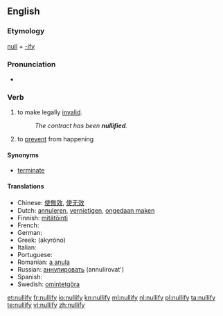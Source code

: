 ==English==

===Etymology===
[[null]] + [[-ify]]

===Pronunciation===
* {{audio|en-us-nullify.ogg|Audio (US)}}

===Verb===
{{en-verb|nullifies|nullifying|nullified}}

# {{transitive|legal}} to make legally [[invalid]].
#: ''The contract has been '''nullified'''.'' 
# to [[prevent]] from happening

====Synonyms====
* {{sense|to make legally invalid}} [[terminate]]

====Translations====
* Chinese: [[使無效]], [[使无效]]
* Dutch: [[annuleren]], [[vernietigen]], [[ongedaan maken]]
* Finnish: [[mitätöinti]]
* French: {{t+|fr|annuler}}
* German: {{t+|de|annullieren}}
* Greek: {{t+|el|ακυρώνω}} (akyróno)
* Italian: {{t+|it|annullare}}
* Portuguese: {{t+|pt|anular}}
* Romanian: [[a anula]]
* Russian: [[аннулировать]] (annulírovat')
* Spanish: {{t+|es|anular}}
* Swedish: [[omintetgöra]]

[[et:nullify]]
[[fr:nullify]]
[[io:nullify]]
[[kn:nullify]]
[[ml:nullify]]
[[nl:nullify]]
[[pl:nullify]]
[[ta:nullify]]
[[te:nullify]]
[[vi:nullify]]
[[zh:nullify]]